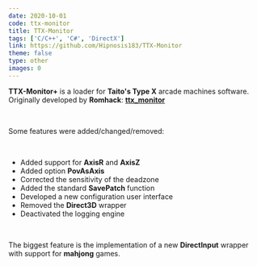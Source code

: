 ```yaml
---
date: 2020-10-01
code: ttx-monitor
title: TTX-Monitor
tags: ['C/C++', 'C#', 'DirectX']
link: https://github.com/Hipnosis183/TTX-Monitor
theme: false
type: other
images: 0
---
```


**TTX-Monitor+** is a loader for **Taito's Type X** arcade machines software.
Originally developed by **Romhack**: **[ttx_monitor](https://github.com/zxmarcos/ttx_monitor)**

<br />

Some features were added/changed/removed:

<br />

- Added support for **AxisR** and **AxisZ**
- Added option **PovAsAxis**
- Corrected the sensitivity of the deadzone
- Added the standard **SavePatch** function
- Developed a new configuration user interface
- Removed the **Direct3D** wrapper
- Deactivated the logging engine

<br />

The biggest feature is the implementation of a new **DirectInput** wrapper with support for **mahjong** games.